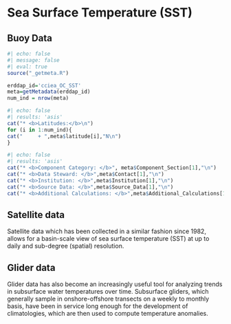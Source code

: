 # Sea Surface Temperature (SST)

## Buoy Data {-}

```r
#| echo: false
#| message: false
#| eval: true
source("_getmeta.R")

erddap_id='cciea_OC_SST'
meta=getMetadata(erddap_id)
num_ind = nrow(meta)
```


```r
#| echo: false
#| results: 'asis'
cat("* <b>Latitudes:</b>\n")
for (i in 1:num_ind){
cat("     + ",meta$latitude[i],"N\n")
}
```

```r
#| echo: false
#| results: 'asis'
cat("* <b>Component Category: </b>", meta$Component_Section[1],"\n")
cat("* <b>Data Steward: </b>",meta$Contact[1],"\n")
cat("* <b>Institution: </b>",meta$Institution[1],"\n")
cat("* <b>Source Data: </b>",meta$Source_Data[1],"\n")
cat("* <b>Additional Calculations: </b>",meta$Additional_Calculations[1],"\n")
```


## Satellite data {-}
Satellite data which has been collected in a similar fashion since 1982, allows for a basin-scale view of sea surface temperature (SST) at up to daily and sub-degree (spatial) resolution.

## Glider data {-}
Glider data has also become an increasingly useful tool for analyzing trends in subsurface water temperatures over time. Subsurface gliders, which generally sample in onshore-offshore transects on a weekly to monthly basis, have been in service long enough for the development of climatologies, which are then used to compute temperature anomalies.
